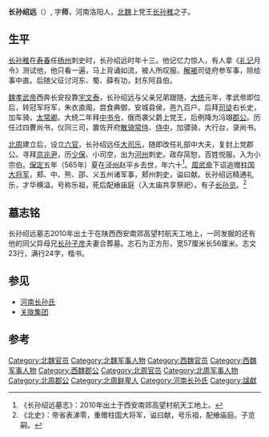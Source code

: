 '''长孙绍远'''（{{bd|506年||565年||}}）, 字'''师'''，河南洛阳人，[[北魏|北魏]]上党王[[长孙稚|长孙稚]]之子。

==生平==
[[长孙稚|长孙稚]]在[[寿春|寿春]]任[[扬州_(古代)|扬州]]刺史时，长孙绍远时年十三。他记忆力惊人，有人拿《[[礼记|礼记]]月令》测试他，他只看一遍，马上背诵如流，被人所叹服。[[解褐|解褐]]司徒府参军事，除给事中直。后随父征讨河东、蜀、薛有功，封东阿县伯。

[[元修|魏孝武帝]]西奔长安投靠[[宇文泰|宇文泰]]，长孙绍远与父亲兄弟跟随，[[大统_(西魏)|大统]]元年，孝武帝即位后，转冠军将军，朱衣直阁，尝食典御，安城县侯，邑九百户。后拜[[司徒|司徒]]右长史，加车骑，[[太常卿|太常卿]]。大统二年拜[[中书令|中书令]]，俄而袭父爵上党王，后例降为冯翊[[郡公|郡公]]。历任过四曹尚书，仪同三司，置佐开府[[散骑常侍|散骑常侍]]、[[侍中|侍中]]，加骠骑，大行台，录尚书。

[[北周|北周]]建立后，设立[[六官|六官]]，长孙绍远任[[大司乐|大司乐]]，随即改任礼部中大夫，复封上党郡公。寻拜[[京兆尹|京兆尹]]，历[[少保|少保]]、小司空，出为[[河州|河州]]刺史。政存简恕，百姓悦服。入为小宗伯。[[保定_(北周)|保定]]五年（565年）夏在[[泾州|泾州]]赵平乡去世，年六十<ref>《长孙绍远墓志》：2010年出土于西安南郊高望村航天工地上。</ref>。[[宇文邕|周武帝]]下诏追赠[[柱国大将军|柱国大将军]]，郏、中、熊、邵、义五州诸军事，郏州刺史，谥曰献。长孙绍远精通礼乐，才华横溢，号称乐祖，死后配飨庙庭（入太庙共享祭祀）。有子[[长孙览|长孙览]]。<ref>《北史》：帝省表涕零，重赠柱国大将军，谥曰献，号乐祖，配飨庙庭。子览嗣。</ref>

==墓志铭==
长孙绍远墓志2010年出土于在陕西西安南郊高望村航天工地上，一同发掘的还有他的同父异母兄[[长孙子彦|长孙子彦]]夫妻合葬墓。志石为正方形，宽57厘米长56厘米。志文23行，满行24字，楷书。
{{Quotation|
'''公讳绍远，河南洛阳人。司空定王之孙，太师文宣王之子也'''。自晋寓偏江，神祇乏祀，秦燕魅起，刘石虎斗，皇魏乘弊拯时，诛妖履极。公先以本枝得姓，佐命开家，既编言事，可得而略者矣。公感灵七纪，苞粹五山，背负青云，身搏赤气。襁解之岁，孝始人伦，巾冠之季，忠为令德。六艺悉穷于巧，百行无阨於过，故以口占河流，笔力泉涌。同韩宣之识礼，似季札之知音，公实体之，非文谈所至。释褐司徒府参军事，除给事中直。后就河东有功，封'''东阿县伯'''，转冠军将军，朱衣直阁，尝食典御，'''安城县侯'''，邑九百户。拜司徒右长史，加车骑，太常卿。大统初拜中书令，俄而袭爵'''上党王'''，'''冯翊郡公'''。时经三载，历四曹尚书，仪同三司，置佐开府散骑常侍、侍中，加骠骑，大行台，录尚书。逮周初受命位承官礼，册大司乐礼部，京兆尹，少保大将军，小司空，河州诸军事河州刺史，小宗伯。凡仕涉两朝，岁余一转，奉倩谢其公才，敬祖惭其鼎望。不幸遘疾，'''春秋有六十，以保定五年夏薨于泾州赵平乡'''。诏赠郏、中、熊、邵、义五州诸军事郏州刺史，谥曰'''献'''。粤以其年仲冬甲申窆于小陵原，附文宣王之兆帷。公虚衿屈己，悬桥解骖，驿在四郊，厨盈三列。风流藉甚，犹驭李膺之车，京师准的，竟置谢安之扇。居二八也，文德之宗，处四七也，武功之俊。至于四琏六瑚，中琴大鎛，朝谋蕃政，曲艺小道，弹压前哲，无德而言。方欲南登皓殿，东夷横岛，吕望之钺未委，周勃之萧己咽。四国无正，有悼华夷。'''公有子三人'''，保家伟世，内淹外朗，夙处清官，早骧高辂。以乘高渤澥，河度孟门，辽水浮棺，滦波浸冢，乃雕玄石，仰志泉扃。
<br>寻赠柱国。
}}

==参见==
* [[河南长孙氏|河南长孙氏]]
* [[关陇集团|关陇集团]]

==参考==
<references/>

[[Category:北魏官员|Category:北魏官员]]
[[Category:北魏军事人物|Category:北魏军事人物]]
[[Category:西魏官员|Category:西魏官员]]
[[Category:西魏军事人物|Category:西魏军事人物]]
[[Category:西魏郡公|Category:西魏郡公]]
[[Category:北周官员|Category:北周官员]]
[[Category:北周军事人物|Category:北周军事人物]]
[[Category:北周郡公|Category:北周郡公]]
[[Category:北周鲜卑人|Category:北周鲜卑人]]
[[Category:河南长孙氏|Category:河南长孙氏]]
[[Category:諡獻|Category:諡獻]]